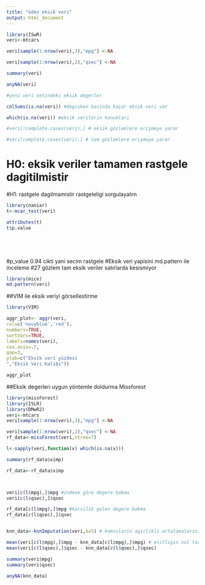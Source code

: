 ```yaml
---
title: "ödev_eksik veri"
output: html_document
---
```




```r

library(ISwR)
veri<-mtcars

veri[sample(1:nrow(veri),3),"mpg"] <-NA

veri[sample(1:nrow(veri),2),"qsec"] <-NA

summary(veri)

anyNA(veri)

```

```r


#yeni veri setindeki eksik degerler

colSums(is.na(veri)) #degisken bazinda kaçar eksik veri var

which(is.na(veri)) #eksik verilerin konumlari

#veri[!complete.cases(veri),] # eksik gözlemlere erişmeye yarar

#veri[complete.cases(veri),] # tam gözlemlere erişmeye yarar

```
# H0: eksik veriler tamamen rastgele dagitilmistir
#H1: rastgele dagilmamistir
rastgeleligi sorgulayalım
```r

library(naniar)
t<-mcar_test(veri)

attributes(t)
t$p.value






```
#p_value 0.94 cikti yani secim rastgele
#Eksik veri yapisini md.pattern ile inceleme
#27 gözlem tam eksik veriler satırlarda kesismiyor
```r

library(mice)
md.pattern(veri)
```


##VIM ile eksik veriyi görsellestirme
```r
library(VIM)

aggr_plot<- aggr(veri,
col=c('navyblue','red'),
numbers=TRUE,
sortVars=TRUE, 
labels=names(veri),
cex.axis=.7,
gap=3, 
ylab=c("Eksik veri yüzdesi
","Eksik Veri Kalıbı"))

aggr_plot
```
##Eksik degerleri uygun yöntemle doldurma
Missforest

```r
library(missForest)
library(ISLR)
library(DMwR2)
veri<-mtcars
veri[sample(1:nrow(veri),3),"mpg"] <-NA

veri[sample(1:nrow(veri),2),"qsec"] <-NA
rf_data<-missForest(veri,ntree=7)

l<-sapply(veri,function(x) which(is.na(x)))

summary(rf_data$ximp)

rf_data<-rf_data$ximp



veri[c(l$mpg),]$mpg #indexe göre degere bakma
veri[c(l$qsec),]$qsec 

rf_data[c(l$mpg),]$mpg #karsilik gelen degere bakma
rf_data[c(l$qsec),]$qsec


knn_data<-knnImputation(veri,k=5) # komsularin agirlikli ortalamalarını atar

mean(veri[c(l$mpg),]$mpg - knn_data[c(l$mpg),]$mpg) # esitligin sol tarafi orjinal veri setindeki degerler, sag tarafi eksikleri doldurulan veri seti
mean(veri[c(l$qsec),]$qsec - knn_data[c(l$qsec),]$qsec) 

summary(veri$mpg)
summary(veri$qsec)

anyNA(knn_data)

```











